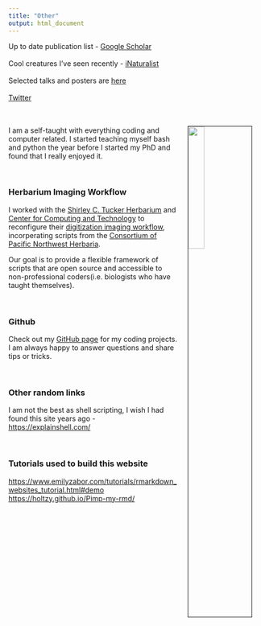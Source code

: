 ```yaml
---
title: "Other"
output: html_document
---
```


Up to date publication list - [Google Scholar](https://scholar.google.com/citations?user=ZAZY2fUAAAAJ&hl=en&oi=ao">Google Scholar) 
<br>
<br>
Cool creatures I've seen recently - [iNaturalist](https://www.inaturalist.org/people/lizardeve)
<br>
<br>
Selected talks and posters are [here](https://github.com/LizEve/Talks-Posters)
<br>
<br>
[Twitter](https://twitter.com/Lizardeve)
<br>
<br>
<br>

<img src="images/IMG_0095.jpg"  rotate="90" style="width:25%; border:1px solid; margin-right: 20px; margin-bottom: 20px" align="right" hspace="20">

I am a self-taught with everything coding and computer related. I started teaching myself bash and python the year before I started my PhD and found that I really enjoyed it. 

<br>

### Herbarium Imaging Workflow



I worked with the [Shirley C. Tucker Herbarium](http://www.herbarium.lsu.edu/) and [Center for Computing and Technology](https://www.cct.lsu.edu/) to reconfigure their [digitization imaging workflow](https://github.com/LizEve/LSU_Herbarium_Imaging_Scripts), incorperating scripts from the [Consortium of Pacific Northwest Herbaria](https://www.pnwherbaria.org/documentation/specimenimaging.php). 

Our goal is to provide a flexible framework of scripts that are open source and accessible to non-professional coders(i.e. biologists who have taught themselves).

<br>


### Github


Check out my [GitHub page](https://github.com/LizEve) for my coding projects. I am always happy to answer questions and share tips or tricks. 

<br>

### Other random links 



I am not the best as shell scripting, I wish I had found this site years ago - [https://explainshell.com/](https://explainshell.com/)

<br>

### Tutorials used to build this website 



[https://www.emilyzabor.com/tutorials/rmarkdown_websites_tutorial.html#demo](https://www.emilyzabor.com/tutorials/rmarkdown_websites_tutorial.html#demo)
[https://holtzy.github.io/Pimp-my-rmd/](https://holtzy.github.io/Pimp-my-rmd/)